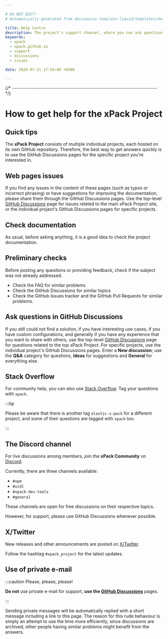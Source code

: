 ```yaml
---

# DO NOT EDIT!
# Automatically generated from docusaurus-template-liquid/templates/docusaurus.

title: Help Centre
description: The project's support channel, where you can ask questions, start discussions, and report issues.
keywords:
  - xpack
  - xpack.github.io
  - support
  - discussions
  - issues

date: 2020-07-21 17:54:00 +0300

---
```



{/* ------------------------------------------------------------------------ */}

# How to get help for the xPack Project

## Quick tips

The **xPack Project** consists of multiple individual
projects, each hosted on its own GitHub repository. Therefore, the best
way to get answers quickly is to use the
GitHub Discussions
pages for the specific project you're interested in.

## Web pages issues

If you find any issues in the content of these pages (such as typos or
incorrect phrasing) or have suggestions for improving the documentation,
please share them through the
GitHub Discussions pages. Use the top-level
[GitHub Discussions](https://github.com/xpack/xpack.github.io/discussions)
page for issues related to the main xPack Project site, or the individual project's GitHub Discussions pages for specific projects.
## Check documentation

As usual, before asking anything, it is a good idea to check the project
documentation.

<Documentation/>

## Preliminary checks

Before posting any questions or providing feedback,
check if the subject was not already addressed.

- Check the FAQ
for similar problems
- Check the GitHub Discussions for
similar topics
- Check the
GitHub Issues
tracker and the
GitHub Pull Requests
for similar problems.

## Ask questions in GitHub Discussions

If you still could not find a solution, if you have interesting use
cases, if you have custom configurations, and generally if you have
any experience that you want to share with others, 
use the top-level
[GitHub Discussions](https://github.com/xpack/xpack.github.io/discussions)
page for questions related to the top xPack Project. For specific projects,
use the individual project's GitHub Discussions pages.
Enter a **New discussion**; use the **Q&A** category for questions,
**Ideas** for suggestions and **General** for everything else.

## Stack Overflow

For community help, you can also use
[Stack Overflow](https://stackoverflow.com/).
Tag your questions with `xpack`.

:::tip

Please be aware that there is another tag `elastic-x-pack` for a different
project, and some of their questions are tagged with `xpack` too.

:::

## The Discord channel

For live discussions among members, join the **xPack Community** on
[Discord](https://discord.com/invite/kbzWaJerFG).

Currently, there are three channels available:

- `#xpm`
- `#xcdl`
- `#xpack-dev-tools`
- `#general`

These channels are open for free discussions on their respective topics.

However, for support, please use GitHub Discussions whenever possible.

## X/Twitter

New releases and other announcements are posted on
[X/Twitter](https://twitter.com/xpack_project).

Follow the hashtag `#xpack_project` for the latest updates.

## Use of private e-mail

:::caution Please, please, please!

**Do not** use
private e-mail for support, **use the
[GitHub Discussions](https://github.com/xpack/xpack.github.io/discussions)** pages.

:::

Sending private messages will be automatically replied with
a short message including a link to this page.
The reason for this rude behaviour is simply an attempt to use
the time more efficiently; since discussions are archived, other people
having similar problems might benefit from the answers.
